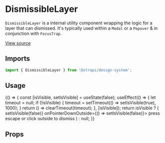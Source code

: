 

<Meta title="Design System/Technical Components/DismissibleLayer" component={DismissibleLayer} />

# DismissibleLayer

`DismissibleLayer` is a internal utility component wrapping the logic for a layer that can dismissed. It's typically
used within a `Modal` or a `Popover` & in conjunction with `FocusTrap`.

[View source](https://github.com/strapi/design-system/tree/main/packages/strapi-design-system/src/DismissibleLayer)

## Imports

```js
import { DismissibleLayer } from '@strapi/design-system';
```

## Usage

<Canvas>
  <Story name="base">
    {() => {
      const [isVisible, setIsVisible] = useState(false);
      useEffect(() => {
        let timeout = null;
        if (!isVisible) {
          timeout = setTimeout(() => setIsVisible(true), 1000);
        }
        return () => clearTimeout(timeout);
      }, [isVisible]);
      return isVisible ? (
        <DismissibleLayer onEscapeKeyDown={() => setIsVisible(false)} onPointerDownOutside={() => setIsVisible(false)}>
          <Typography style={{ backgroundColor: '#ccc', padding: '20px', display: 'block' }}>
            press escape or click outside to dismiss
          </Typography>
        </DismissibleLayer>
      ) : null;
    }}
  </Story>
</Canvas>

## Props

<ArgsTable of={DismissibleLayer} />
